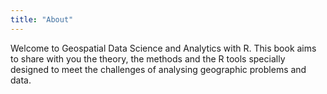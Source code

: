```yaml
---
title: "About"
---
```


Welcome to Geospatial Data Science and Analytics with R. This book aims to share with you the theory, the methods and the R tools specially designed to meet the challenges of analysing geographic problems and data.

